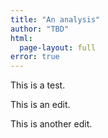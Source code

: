 ```yaml
---
title: "An analysis"
author: "TBD"
html:
  page-layout: full
error: true
---
```


This is a test.

This is an edit.

This is another edit.